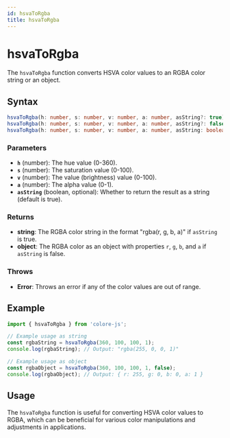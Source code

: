 ```yaml
---
id: hsvaToRgba
title: hsvaToRgba
---
```


# hsvaToRgba

The `hsvaToRgba` function converts HSVA color values to an RGBA color string or an object.

## Syntax

```typescript
hsvaToRgba(h: number, s: number, v: number, a: number, asString?: true): string;
hsvaToRgba(h: number, s: number, v: number, a: number, asString?: false): { r: number; g: number; b: number; a: number };
hsvaToRgba(h: number, s: number, v: number, a: number, asString: boolean = true): string | { r: number; g: number; b: number; a: number };
```

### Parameters

- **`h`** (number): The hue value (0-360).
- **`s`** (number): The saturation value (0-100).
- **`v`** (number): The value (brightness) value (0-100).
- **`a`** (number): The alpha value (0-1).
- **`asString`** (boolean, optional): Whether to return the result as a string (default is true).

### Returns

- **string**: The RGBA color string in the format "rgba(r, g, b, a)" if `asString` is true.
- **object**: The RGBA color as an object with properties `r`, `g`, `b`, and `a` if `asString` is false.

### Throws

- **Error**: Throws an error if any of the color values are out of range.

## Example

```typescript
import { hsvaToRgba } from 'colore-js';

// Example usage as string
const rgbaString = hsvaToRgba(360, 100, 100, 1);
console.log(rgbaString); // Output: "rgba(255, 0, 0, 1)"

// Example usage as object
const rgbaObject = hsvaToRgba(360, 100, 100, 1, false);
console.log(rgbaObject); // Output: { r: 255, g: 0, b: 0, a: 1 }
```

## Usage

The `hsvaToRgba` function is useful for converting HSVA color values to RGBA, which can be beneficial for various color manipulations and adjustments in applications.

